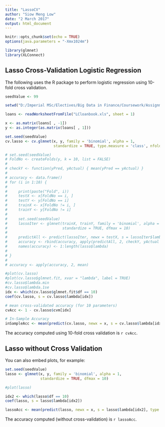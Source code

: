 ```yaml
---
title: "LassoCV"
author: "Siow Meng Low"
date: "2 March 2017"
output: html_document
---
```


```r
knitr::opts_chunk$set(echo = TRUE)
options(java.parameters = "-Xmx1024m")

library(glmnet)
library(XLConnect)
```

## Lasso Cross-Validation Logistic Regression

The following uses the R package to perform logistic regression using 10-fold cross validation.  

```r
seedValue <- 99

setwd("D:/Imperial MSc/Electives/Big Data in Finance/Coursework/Assignment1")

loans <- readWorksheetFromFile("LCloanbook.xls", sheet = 1)

x <- as.matrix(loans[ , -1])
y <- as.integer(as.matrix(loans[ , 1]))

set.seed(seedValue)
cv.lasso <- cv.glmnet(x, y, family = 'binomial', alpha = 1,
                      standardize = TRUE, type.measure = 'class', nfolds = 10, dfmax = 10)

# set.seed(seedValue)
# FoldNo <- createFolds(y, k = 10, list = FALSE)
# 
# checkY <- function(yPred, yActual) { mean(yPred == yActual) }
# 
# accuracy <- data.frame()
# for (i in 1:10) {
# 
#     print(paste("Fold", i))
#     testX <- x[FoldNo == i, ]
#     testY <- y[FoldNo == i]
#     trainX <- x[FoldNo != i, ]
#     trainY <- y[FoldNo != i]
# 
#     set.seed(seedValue)
#     lassoIter <- glmnet(trainX, trainY, family = 'binomial', alpha = 1,
#                         standardize = TRUE, dfmax = 10)
# 
#     predictAll <- predict(lassoIter, newx = testX, s = lassoIter$lambda, type = "class")
#     accuracy <- rbind(accuracy, apply(predictAll, 2, checkY, yActual = testY))
#     names(accuracy) <- 1:length(lasso$lambda)
# 
# }
# 
# accuracy <- apply(accuracy, 2, mean)

#plot(cv.lasso)
#plot(cv.lasso$glmnet.fit, xvar = "lambda", label = TRUE)
#cv.lasso$lambda.min
#cv.lasso$lambda.1se
idx <- which(cv.lasso$glmnet.fit$df == 10)
coef(cv.lasso, s = cv.lasso$lambda[idx])

# mean cross-validated accuracy (for 10 parameters)
cvAcc <- 1 - cv.lasso$cvm[idx]

# In-Sample Accuracy
inSampleAcc <- mean(predict(cv.lasso, newx = x, s = cv.lasso$lambda[idx], type = "class") == y)
```

The accuracy computed using 10-fold cross validation is `r cvAcc`.

## Lasso without Cross Validation

You can also embed plots, for example:

```r
set.seed(seedValue)
lasso <- glmnet(x, y, family = 'binomial', alpha = 1, 
                standardize = TRUE, dfmax = 10)

#plot(lasso)

idx2 <- which(lasso$df == 10)
coef(lasso, s = lasso$lambda[idx2])

lassoAcc <- mean(predict(lasso, newx = x, s = lasso$lambda[idx2], type = "class") == y)
```

The accuracy computed (without cross-validation) is `r lassoAcc`.
